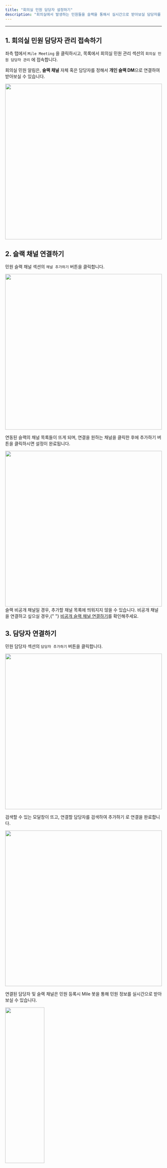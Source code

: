 ```yaml
---
title: "회의실 민원 담당자 설정하기"
description: "회의실에서 발생하는 민원들을 슬랙을 통해서 실시간으로 받아보실 담당자를 설정하는 방법을 안내드립니다."
---
```


---

## 1. 회의실 민원 담당자 관리 접속하기

좌측 탭에서 `Mile Meeting` 을 클릭하시고, 목록에서 회의실 민원 관리 섹션의 `회의실 민원 담당자 관리` 에 접속합니다.

회의실 민원 알림은, **슬랙 채널** 자체 혹은 담당자를 정해서 **개인 슬랙 DM**으로 연결하여 받아보실 수 있습니다.

<Frame>
    <img src="/images/essentials/meeting/setting-complain-host/img1.png" width="100%" height="500" />
</Frame>

<br />

## 2. 슬랙 채널 연결하기

민원 슬랙 채널 섹션의 `채널 추가하기` 버튼을 클릭합니다.

<Frame>
    <img src="/images/essentials/meeting/setting-complain-host/img2.png" width="100%" height="500" />
</Frame>

<br />

연동된 슬랙의 채널 목록들이 뜨게 되며, 연결을 원하는 채널을 클릭한 후에 추가하기 버튼을 클릭하시면 설정이 완료됩니다.

<Frame>
    <img src="/images/essentials/meeting/setting-complain-host/img3.png" width="100%" height="500" />
</Frame>

<br />

<Warning>
    슬랙 비공개 채널일 경우, 추가할 채널 목록에 띄워지지 않을 수 있습니다. 비공개 채널을 연결하고 싶으실 경우,{" "}
    <a href="https://mile.mintlify.app/essentials/common/link-private-slack">비공개 슬랙 채널 연결하기</a>를 확인해주세요.
</Warning>

<br />

## 3. 담당자 연결하기

민원 담당자 섹션의 `담당자 추가하기` 버튼을 클릭합니다.

<Frame>
    <img src="/images/essentials/meeting/setting-complain-host/img4.png" width="100%" height="500" />
</Frame>

<br />

검색할 수 있는 모달창이 뜨고, 연결할 담당자를 검색하여 추가하기 로 연결을 완료합니다.

<Frame>
    <img src="/images/essentials/meeting/setting-complain-host/img5.png" width="100%" height="500" />
</Frame>

<br />

연결된 담당자 및 슬랙 채널은 민원 등록시 Mile 봇을 통해 민원 정보를 실시간으로 받아보실 수 있습니다.

<img src="/images/essentials/meeting/setting-complain-host/img6.png" width="50%" height="500" />
